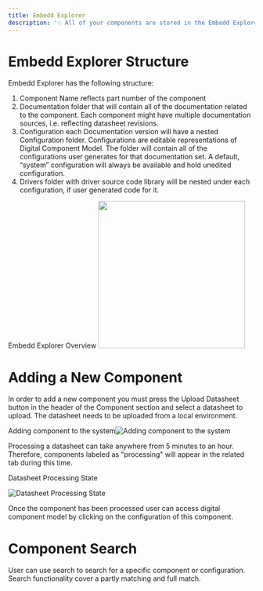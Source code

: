```yaml
---
title: Embedd Explorer
description: '💡 All of your components are stored in the Embedd Explorer, i.e. component tree.'
---
```


# Embedd Explorer Structure

Embedd Explorer has the following structure:

1. Component Name  reflects part number of the component
2. Documentation  folder that will contain all of the documentation related to the component. Each component might have multiple documentation sources, i.e. reflecting datasheet revisions.
3. Configuration  each Documentation version will have a nested Configuration folder. Configurations are editable representations of Digital Component Model. The folder will contain all of the configurations user generates for that documentation set. A default, “system” configuration will always be available and hold unedited configuration.
4. Drivers  folder with driver source code library will be nested under each configuration, if user generated code for it.

Embedd Explorer Overview
<img width="300" src="../images/digital-component-model/embedd_explorer.png" />

# Adding a New Component

In order to add a new component you must press the Upload Datasheet button in the header of the Component section and select a datasheet to upload. The datasheet needs to be uploaded from a local environment.

Adding component to the system![Adding component to the system](../images/digital-component-model/upload_ds.png)

Processing a datasheet can take anywhere from 5 minutes to an hour. Therefore, components labeled as "processing" will appear in the related tab during this time.

Datasheet Processing State

![Datasheet Processing State](../images/digital-component-model/datasheet_p_state.png)

Onсe the component has been processed user can access digital component model by clicking on the configuration of this component.

# Component Search

User can use search to search for a specific component or configuration. Search functionality cover a partly matching and full match.


